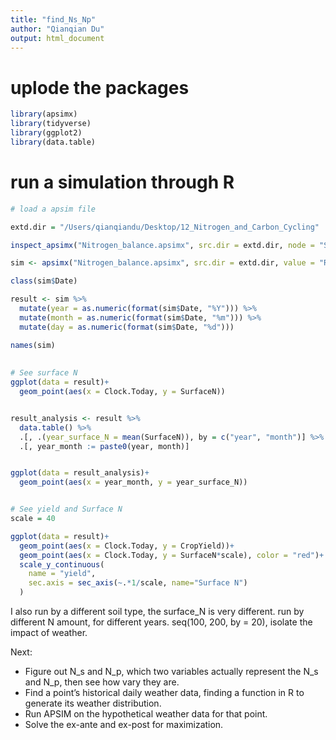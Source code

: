 ```yaml
---
title: "find_Ns_Np"
author: "Qianqian Du"
output: html_document
---
```


# uplode the packages
```r
library(apsimx)
library(tidyverse)
library(ggplot2)
library(data.table)
```

# run a simulation through R

```r
# load a apsim file

extd.dir = "/Users/qianqiandu/Desktop/12_Nitrogen_and_Carbon_Cycling"

inspect_apsimx("Nitrogen_balance.apsimx", src.dir = extd.dir, node = "Soil")

sim <- apsimx("Nitrogen_balance.apsimx", src.dir = extd.dir, value = "Report") 

class(sim$Date)

result <- sim %>% 
  mutate(year = as.numeric(format(sim$Date, "%Y"))) %>% 
  mutate(month = as.numeric(format(sim$Date, "%m"))) %>% 
  mutate(day = as.numeric(format(sim$Date, "%d")))

names(sim)
  
  
# See surface N
ggplot(data = result)+
  geom_point(aes(x = Clock.Today, y = SurfaceN))


result_analysis <- result %>% 
  data.table() %>% 
  .[, .(year_surface_N = mean(SurfaceN)), by = c("year", "month")] %>% 
  .[, year_month := paste0(year, month)]


ggplot(data = result_analysis)+
  geom_point(aes(x = year_month, y = year_surface_N))


# See yield and Surface N
scale = 40

ggplot(data = result)+
  geom_point(aes(x = Clock.Today, y = CropYield))+
  geom_point(aes(x = Clock.Today, y = SurfaceN*scale), color = "red")+
  scale_y_continuous(
    name = "yield",
    sec.axis = sec_axis(~.*1/scale, name="Surface N")
  )
```


I also run by a different soil type, the surface_N is very different.
run by different N amount, for different years.
seq(100, 200, by = 20), isolate the impact of weather. 

Next:

+ Figure out N_s and N_p, which two variables actually represent the N_s and N_p, then see how vary they are.
+ Find a point's historical daily weather data, finding a function in R to generate its weather distribution.
+ Run APSIM on the hypothetical weather data for that point.
+ Solve the ex-ante and ex-post for maximization.

